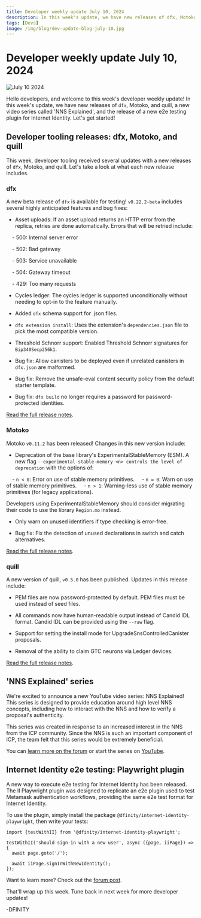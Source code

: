```yaml
---
title: Developer weekly update July 10, 2024
description: In this week's update, we have new releases of dfx, Motoko, and quill, a new video series called 'NNS Explained', and the release of a new e2e testing plugin for Internet Identity.
tags: [Devs]
image: /img/blog/dev-update-blog-july-10.jpg
---
```


# Developer weekly update July 10, 2024

![July 10 2024](../../static/img/blog/dev-update-blog-july-10.jpg)

Hello developers, and welcome to this week's developer weekly update! In this week's update, we have new releases of `dfx`, Motoko, and quill, a new video series called 'NNS Explained', and the release of a new e2e testing plugin for Internet Identity. Let's get started!

## Developer tooling releases: dfx, Motoko, and quill

This week, developer tooling received several updates with a new releases of `dfx`, Motoko, and quill. Let's take a look at what each new release includes.

### dfx

A new beta release of `dfx` is available for testing! `v0.22.2-beta` includes several highly anticipated features and bug fixes:

- Asset uploads: If an asset upload returns an HTTP error from the replica, retries are done automatically. Errors that will be retried include:

    - 500: Internal server error

    - 502: Bad gateway

    - 503: Service unavailable

    - 504: Gateway timeout

    - 429: Too many requests

- Cycles ledger: The cycles ledger is supported unconditionally without needing to opt-in to the feature manually.

- Added `dfx` schema support for .json files.

- `dfx extension install`: Uses the extension's `dependencies.json` file to pick the most compatible version.

- Threshold Schnorr support: Enabled Threshold Schnorr signatures for `Bip340Secp256k1`.

- Bug fix: Allow canisters to be deployed even if unrelated canisters in `dfx.json` are malformed.

- Bug fix: Remove the unsafe-eval content security policy from the default starter template.

- Bug fix: `dfx build` no longer requires a password for password-protected identities.

[Read the full release notes](https://github.com/dfinity/sdk/releases/tag/0.22.0-beta.0). 

### Motoko

Motoko `v0.11.2` has been released! Changes in this new version include:

- Deprecation of the base library's ExperimentalStableMemory (ESM). A new flag `--experimental-stable-memory <n> controls the level of deprecation` with the options of:

    - `n < 0`: Error on use of stable memory primitives.
    - `n = 0`: Warn on use of stable memory primitives.
    - `n > 1`: Warning-less use of stable memory primitives (for legacy applications).

Developers using ExperimentalStableMemory should consider migrating their code to use the library `Region.mo` instead.

- Only warn on unused identifiers if type checking is error-free.

- Bug fix: Fix the detection of unused declarations in switch and catch alternatives.

[Read the full release notes](https://github.com/dfinity/motoko/releases/tag/0.11.2).

### quill

A new version of quill, `v0.5.0` has been published. Updates in this release include:

- PEM files are now password-protected by default. PEM files must be used instead of seed files.

- All commands now have human-readable output instead of Candid IDL format. Candid IDL can be provided using the `--raw` flag.

- Support for setting the install mode for UpgradeSnsControlledCanister proposals.

- Removal of the ability to claim GTC neurons via Ledger devices.

[Read the full release notes](https://github.com/dfinity/quill/releases/tag/v0.5.0).

## 'NNS Explained' series

We're excited to announce a new YouTube video series: NNS Explained! This series is designed to provide education around high level NNS concepts, including how to interact with the NNS and how to verify a proposal's authenticity.

This series was created in response to an increased interest in the NNS from the ICP community. Since the NNS is such an important component of ICP, the team felt that this series would be extremely beneficial. 

You can [learn more on the forum](https://forum.dfinity.org/t/announcement-nns-explained-youtube-series/32337) or start the series on [YouTube](https://www.youtube.com/playlist?list=PLuhDt1vhGcrclxfmztDd6OKE80dnrFmG6). 


## Internet Identity e2e testing: Playwright plugin

A new way to execute e2e testing for Internet Identity has been released. The II Playwright plugin was designed to replicate an e2e plugin used to test Metamask authentication workflows, providing the same e2e test format for Internet Identity.

To use the plugin, simply install the package `@dfinity/internet-identity-playwright`, then write your tests:

```
import {testWithII} from '@dfinity/internet-identity-playwright';

testWithII('should sign-in with a new user', async ({page, iiPage}) => {
  await page.goto('/');

  await iiPage.signInWithNewIdentity();
});
```

Want to learn more? Check out the [forum post](https://forum.dfinity.org/t/internet-identity-playwright-plugin/33020).

That'll wrap up this week. Tune back in next week for more developer updates!

-DFINITY
